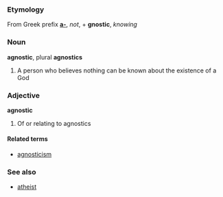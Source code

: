 ===Etymology===
From Greek prefix '''[[a-]]''', ''not'', + '''gnostic''', ''knowing''

===Noun===
'''agnostic''', plural '''agnostics'''

#A person who believes nothing can be known about the existence of a God

===Adjective===
'''agnostic'''

#Of or relating to agnostics

====Related terms====
*[[agnosticism]]

===See also===
*[[atheist]]
<!-- *[[universism]] is there an -ic equivalent? if not place this on the "agnosticism" page -->
